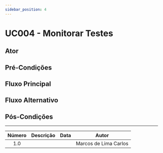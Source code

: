 ```yaml
---
sidebar_position: 4
---
```


# UC004 - Monitorar Testes

## Ator

## Pré-Condições

## Fluxo Principal

## Fluxo Alternativo

## Pós-Condições 

---

| Número | Descrição | Data  |         Autor         |
| :----: | :-------: | :---: | :-------------------: |
|  1.0   |           |       | Marcos de Lima Carlos |
